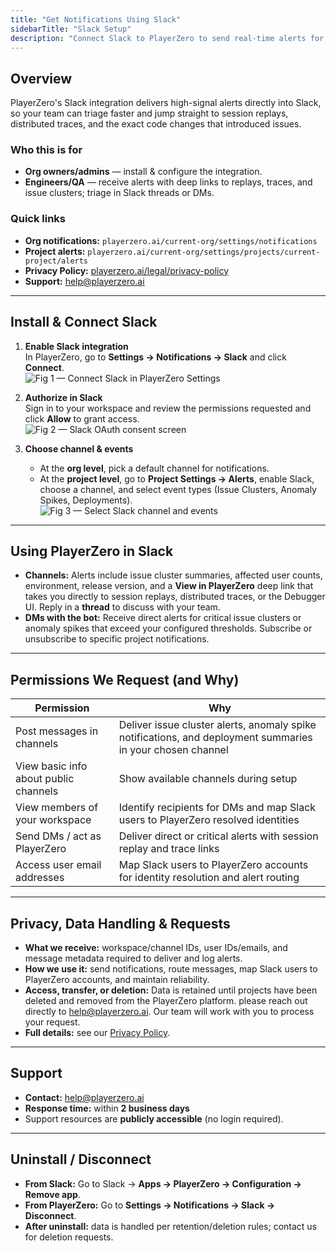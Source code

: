```yaml
---
title: "Get Notifications Using Slack"
sidebarTitle: "Slack Setup"
description: "Connect Slack to PlayerZero to send real-time alerts for issue clusters, anomaly spikes, and deployments directly into your team's channels and DMs."
---
```


## Overview

PlayerZero's Slack integration delivers high-signal alerts directly into Slack, so your team can triage faster and jump straight to session replays, distributed traces, and the exact code changes that introduced issues.

### Who this is for
- **Org owners/admins** — install & configure the integration.
- **Engineers/QA** — receive alerts with deep links to replays, traces, and issue clusters; triage in Slack threads or DMs.

### Quick links
- **Org notifications:** `playerzero.ai/current-org/settings/notifications`  
- **Project alerts:** `playerzero.ai/current-org/settings/projects/current-project/alerts`  
- **Privacy Policy:** [playerzero.ai/legal/privacy-policy](https://playerzero.ai/legal/privacy-policy)  
- **Support:** [help@playerzero.ai](mailto:help@playerzero.ai)

---

## Install & Connect Slack

1. **Enable Slack integration**  
   In PlayerZero, go to **Settings → Notifications → Slack** and click **Connect**.  
   ![Fig 1 — Connect Slack in PlayerZero Settings](/images/slack-1.png)

2. **Authorize in Slack**  
   Sign in to your workspace and review the permissions requested and click **Allow** to grant access.  
   ![Fig 2 — Slack OAuth consent screen](/images/slack-2.png)

3. **Choose channel & events**  
   - At the **org level**, pick a default channel for notifications.  
   - At the **project level**, go to **Project Settings → Alerts**, enable Slack, choose a channel, and select event types (Issue Clusters, Anomaly Spikes, Deployments).  
   ![Fig 3 — Select Slack channel and events](/images/slack-3.png)

---

## Using PlayerZero in Slack

- **Channels:** Alerts include issue cluster summaries, affected user counts, environment, release version, and a **View in PlayerZero** deep link that takes you directly to session replays, distributed traces, or the Debugger UI. Reply in a **thread** to discuss with your team.  
- **DMs with the bot:** Receive direct alerts for critical issue clusters or anomaly spikes that exceed your configured thresholds. Subscribe or unsubscribe to specific project notifications.

---

## Permissions We Request (and Why)

| Permission | Why |
|------------|-----|
| Post messages in channels | Deliver issue cluster alerts, anomaly spike notifications, and deployment summaries in your chosen channel |
| View basic info about public channels | Show available channels during setup |
| View members of your workspace | Identify recipients for DMs and map Slack users to PlayerZero resolved identities |
| Send DMs / act as PlayerZero | Deliver direct or critical alerts with session replay and trace links |
| Access user email addresses | Map Slack users to PlayerZero accounts for identity resolution and alert routing |

---

## Privacy, Data Handling & Requests

- **What we receive:** workspace/channel IDs, user IDs/emails, and message metadata required to deliver and log alerts.  
- **How we use it:** send notifications, route messages, map Slack users to PlayerZero accounts, and maintain reliability.  
- **Access, transfer, or deletion:** Data is retained until projects have been deleted and removed from the PlayerZero platform. please reach out directly to [help@playerzero.ai](mailto:help@playerzero.ai). Our team will work with you to process your request.  
- **Full details:** see our [Privacy Policy](https://playerzero.ai/legal/privacy-policy).

---

## Support

- **Contact:** [help@playerzero.ai](mailto:help@playerzero.ai)  
- **Response time:** within **2 business days**  
- Support resources are **publicly accessible** (no login required).

---

## Uninstall / Disconnect

- **From Slack:** Go to Slack → **Apps → PlayerZero → Configuration → Remove app**.  
- **From PlayerZero:** Go to **Settings → Notifications → Slack → Disconnect**.  
- **After uninstall:** data is handled per retention/deletion rules; contact us for deletion requests.

